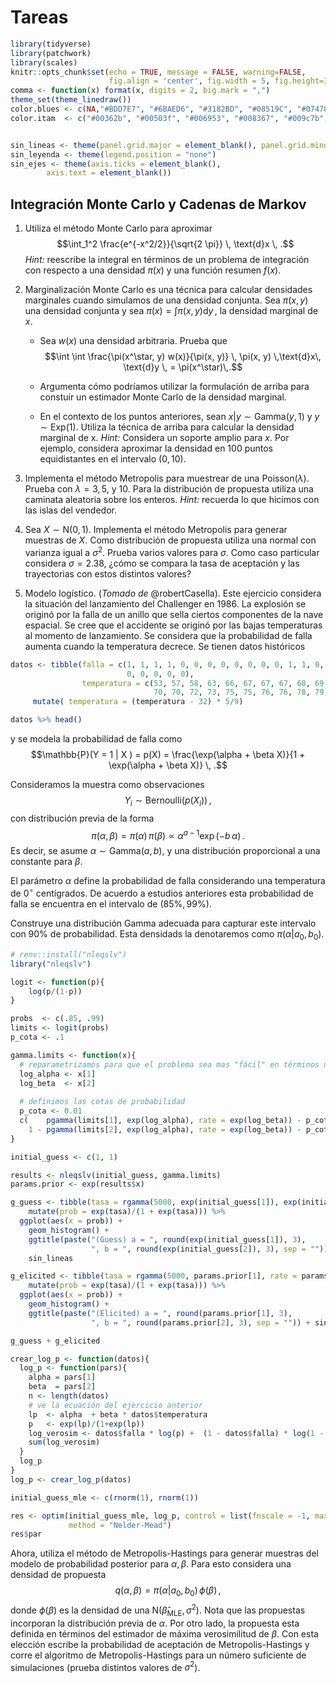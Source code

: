 # Tareas {-}

```r
library(tidyverse)
library(patchwork)
library(scales)
knitr::opts_chunk$set(echo = TRUE, message = FALSE, warning=FALSE, 
                      fig.align = 'center', fig.width = 5, fig.height=3, cache = TRUE)
comma <- function(x) format(x, digits = 2, big.mark = ",")
theme_set(theme_linedraw())
color.blues <- c(NA,"#BDD7E7", "#6BAED6", "#3182BD", "#08519C", "#074789", "#063e77", "#053464")
color.itam  <- c("#00362b", "#00503f", "#006953", "#008367", "#009c7b", "#00b68f")


sin_lineas <- theme(panel.grid.major = element_blank(), panel.grid.minor = element_blank())
sin_leyenda <- theme(legend.position = "none")
sin_ejes <- theme(axis.ticks = element_blank(), 
        axis.text = element_blank())
```

## Integración Monte Carlo y Cadenas de Markov {-}

1. Utiliza el método Monte Carlo para aproximar 
$$\int_1^2 \frac{e^{-x^2/2}}{\sqrt{2 \pi}} \, \text{d}x \, .$$
*Hint: * reescribe la integral en términos de un problema de integración con
respecto a una densidad $\pi(x)$ y una función resumen $f(x).$

1. Marginalización Monte Carlo es una técnica para calcular densidades 
marginales cuando simulamos de una densidad conjunta. Sea $\pi(x,y)$ una
densidad conjunta y sea $\pi(x) = \int \pi(x, y) \text{d} y \,,$ la densidad
marginal de $x.$ 
    
    - Sea $w(x)$ una densidad arbitraria. Prueba que $$\int \int
    \frac{\pi(x^\star, y) w(x)}{\pi(x, y)} \, \pi(x, y) \,\text{d}x\, \text{d}y
    \, = \pi(x^\star)\,.$$
    
    - Argumenta cómo podríamos utilizar la formulación de arriba para constuir un 
    estimador Monte Carlo de la densidad marginal. 
    
    - En el contexto de los puntos anteriores, sean $x|y \sim \mathsf{Gamma}(y,
    1)$ y $y \sim \mathsf{Exp}(1).$ Utiliza la técnica de arriba para calcular
    la densidad marginal de x. *Hint:* Considera un soporte amplio para $x.$ Por
    ejemplo, considera aproximar la densidad en 100 puntos equidistantes en el
    intervalo $(0,10).$

2. Implementa el método Metropolis para muestrear de una
$\mathsf{Poisson}(\lambda).$ Prueba con $\lambda = 3, 5,$ y $10.$ Para la 
distribución de propuesta utiliza una caminata aleatoria sobre los enteros.
*Hint: * recuerda lo que hicimos con las islas del vendedor.

2. Sea $X \sim \mathsf{N}(0,1).$ Implementa el método Metropolis para generar
muestras de $X.$ Como distribución de propuesta utiliza una normal con varianza 
igual a $\sigma^2.$ Prueba varios valores para $\sigma.$ Como caso particular
considera $\sigma = 2.38,$ ¿cómo se compara la tasa de aceptación y las
trayectorias con estos distintos valores?

3. Modelo logístico. (*Tomado de* @robertCasella). Este ejercicio considera 
la situación del lanzamiento del Challenger en 1986. La explosión se originó 
por la falla de un anillo que sella ciertos componentes de la nave espacial.
Se cree que el accidente se originó por las bajas temperaturas al momento de 
lanzamiento. Se considera que la probabilidad de falla aumenta cuando la 
temperatura decrece. Se tienen datos históricos
```r
datos <- tibble(falla = c(1, 1, 1, 1, 0, 0, 0, 0, 0, 0, 0, 0, 1, 1, 0, 0, 0,1, 
                          0, 0, 0, 0, 0), 
                temperatura = c(53, 57, 58, 63, 66, 67, 67, 67, 68, 69, 70, 70, 
                                70, 70, 72, 73, 75, 75, 76, 76, 78, 79, 81)) %>% 
     mutate( temperatura = (temperatura - 32) * 5/9)

datos %>% head()
```
    
y se modela la probabilidad de falla como 
$$\mathbb{P}(Y = 1 | X ) = p(X) = \frac{\exp(\alpha + \beta X)}{1 + \exp(\alpha + \beta X)} \, .$$

Consideramos la muestra como observaciones 
$$Y_i \sim \mathsf{Bernoulli}(p(X_i))\,,$$
con distribución previa de la forma
$$\pi(\alpha, \beta) = \pi(\alpha) \, \pi(\beta) \propto \alpha^{a - 1}\exp\left(- b \, \alpha \right) \,.$$
Es decir, se asume $\alpha \sim \mathsf{Gamma}(a, b),$ y una distribución
proporcional a una constante para $\beta.$

El parámetro $\alpha$ define la probabilidad de falla considerando una
temperatura de $0^\circ$ centígrados. De acuerdo a estudios anteriores esta 
probabilidad de falla se encuentra en el intervalo de $(85\%, 99\%)$.

Construye una distribución Gamma adecuada para capturar este intervalo con 
$90\%$ de probabilidad. Esta densidads la denotaremos como $\pi(\alpha | a_0,
b_0).$

```r
# renv::install("nleqslv")
library("nleqslv")

logit <- function(p){
    log(p/(1-p))
}

probs  <- c(.85, .99)
limits <- logit(probs)
p_cota <- .1

gamma.limits <- function(x){
  # reparametrizamos para que el problema sea mas "fácil" en términos numéricos.
  log_alpha <- x[1]
  log_beta  <- x[2]
  
  # definimos las cotas de probabilidad
  p_cota <- 0.01
  c(    pgamma(limits[1], exp(log_alpha), rate = exp(log_beta)) - p_cota,
    1 - pgamma(limits[2], exp(log_alpha), rate = exp(log_beta)) - p_cota)
}

initial_guess <- c(1, 1)

results <- nleqslv(initial_guess, gamma.limits)
params.prior <- exp(results$x)

g_guess <- tibble(tasa = rgamma(5000, exp(initial_guess[1]), exp(initial_guess[2]))) %>%
    mutate(prob = exp(tasa)/(1 + exp(tasa))) %>% 
  ggplot(aes(x = prob)) + 
    geom_histogram() + 
    ggtitle(paste("(Guess) a = ", round(exp(initial_guess[1]), 3), 
                  ", b = ", round(exp(initial_guess[2]), 3), sep = "")) + 
    sin_lineas

g_elicited <- tibble(tasa = rgamma(5000, params.prior[1], rate = params.prior[2])) %>%
    mutate(prob = exp(tasa)/(1 + exp(tasa))) %>% 
  ggplot(aes(x = prob)) + 
    geom_histogram() + 
    ggtitle(paste("(Elicited) a = ", round(params.prior[1], 3), 
                  ", b = ", round(params.prior[2], 3), sep = "")) + sin_lineas

g_guess + g_elicited

```

```r

crear_log_p <- function(datos){
  log_p <- function(pars){
    alpha = pars[1]
    beta  = pars[2]
    n <- length(datos)
    # ve la ecuación del ejercicio anterior
    lp  <- alpha  + beta * datos$temperatura
    p   <- exp(lp)/(1+exp(lp))
    log_verosim <- datos$falla * log(p) +  (1 - datos$falla) * log(1 - p)
    sum(log_verosim)
  }  
  log_p
}
log_p <- crear_log_p(datos)

initial_guess_mle <- c(rnorm(1), rnorm(1))

res <- optim(initial_guess_mle, log_p, control = list(fnscale = -1, maxit = 1000), 
             method = "Nelder-Mead")
res$par
```

Ahora, utiliza el método de Metropolis-Hastings para generar muestras del 
modelo de probabilidad posterior para $\alpha, \beta.$ Para esto considera
una densidad de propuesta
$$q(\alpha, \beta) = \pi(\alpha|a_0, b_0) \, \phi(\beta)\, ,$$
donde $\phi(\beta)$ es la densidad de una $\mathsf{N}(\hat \beta_{\mathsf{MLE}},
\sigma^2).$ Nota que las propuestas incorporan la distribución previa de
$\alpha.$ Por otro lado, la propuesta esta definida en términos del estimador de
máxima verosimilitud de $\beta.$ Con esta elección escribe la probabilidad de
aceptación de Metropolis-Hastings y corre el algoritmo de Metropolis-Hastings para 
un número suficiente de simulaciones (prueba distintos valores de $\sigma^2$).



